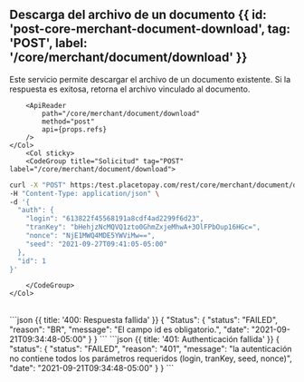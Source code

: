 
<MissingTranslationBanner />

## Descarga del archivo de un documento {{ id: 'post-core-merchant-document-download', tag: 'POST', label: '/core/merchant/document/download' }}

<Row>
    <Col>
        Este servicio permite descargar el archivo de un documento existente. Si la respuesta es exitosa, retorna el archivo vinculado al documento.
    
        <ApiReader
            path="/core/merchant/document/download"
            method="post"
            api={props.refs}
        />
    </Col>
        <Col sticky>
        <CodeGroup title="Solicitud" tag="POST" label="/core/merchant/document/download">
```bash {{title: 'Descarga del archivo un documento'}}
curl -X "POST" https:/test.placetopay.com/rest/core/merchant/document/download \
-H "Content-Type: application/json" \
-d '{
  "auth": {
    "login": "613822f45568191a8cdf4ad2299f6d23",
    "tranKey": "bHehjzNcMQVQ1zto0GhmZxjeMhwA+3OlFPbOup16HGc=",
    "nonce": "NjE1MWQ4MDE5YWViMw==",
    "seed": "2021-09-27T09:41:05-05:00"
  },
  "id": 1
}'
```
        </CodeGroup>
    </Col>
</Row>

<Row>
    <Col>
        <ApiReader
            path="/core/merchant/document/download"
            method="post"
            type="response"
            api={props.refs}
        />
    </Col>
        <Col sticky>
        <br />
        <CodeGroup title="Respuesta">
```json {{ title: '400: Respuesta fallida' }}
{
  "Status": {
    "status": "FAILED",
    "reason": "BR",
    "message": "El campo id es obligatorio.",
    "date": "2021-09-21T09:34:48-05:00"
  }
}
```
```json {{ title: '401: Authenticación fallida' }}
{
  "status": {
    "status": "FAILED",
    "reason": "401",
    "message": "la autenticación no contiene todos los parámetros requeridos (login, tranKey, seed, nonce)",
    "date": "2021-09-21T09:34:48-05:00"
  }
}
```
        </CodeGroup>
    </Col>
</Row>


